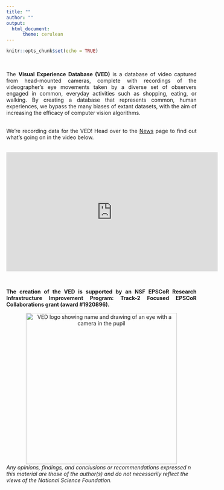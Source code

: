 ---
title: ""
author: ""
output: 
  html_document:
      theme: cerulean
---

```{r setup, include=FALSE}
knitr::opts_chunk$set(echo = TRUE)
```
\

<div style="text-align: justify">  
The **Visual Experience Database (VED)** is a database of video captured from head-mounted cameras, complete with recordings of the videographer’s eye movements taken by a diverse set of observers engaged in common, everyday activities such as shopping, eating, or walking.  By creating a database that represents common, human experiences, we bypass the many biases of extant datasets, with the aim of increasing the efficacy of computer vision algorithms.  
\

We're recording data for the VED!  Head over to the [News](https://maggieds.github.io/VED/news.html) page to find out what's going on in the video below.
</div>
\
<center>
<iframe width="560" height="315" src="https://www.youtube.com/embed/iChh6G4mqbc" frameborder="0" allow="accelerometer; autoplay; encrypted-media; gyroscope; picture-in-picture" allowfullscreen></iframe> 
</center>
\

<div style="text-align: justify"> 
**The creation of the VED is supported by an NSF EPSCoR Research Infrastructure Improvement Program: Track-2 Focused EPSCoR Collaborations grant (award #1920896).**  
</div>


<center>
<img src="Logo.jpg" width="400x" alt="VED logo showing name and drawing of an eye with a camera in the pupil">  
</center
\
\
<div style="text-align: justify">  
*Any opinions, findings, and conclusions or recommendations expressed n this material are those of the author(s) and do not necessarily reflect the views of the National Science Foundation.*
</div>